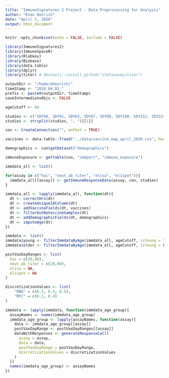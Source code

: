 ```yaml
---
title: "ImmuneSignatures 2 Project - Data Preprocessing for Analysis"
author: "Evan Henrich"
date: "April 1, 2020"
output: html_document
---
```


```r
knitr::opts_chunk$set(echo = FALSE, include = FALSE)
```

```r
library(ImmuneSignatures2)
library(ImmuneSpaceR) 
library(Rlabkey)
library(Biobase)
library(data.table)
library(dplyr)
library(titer) # devtools::install_github("stefanavey/titer")
```

```r
outputDir <- "/home/ehenrich/"
timeStamp <- "2020_04_01_"
prefix <- paste0(outputDir, timeStamp)
saveIntermediateObjs <- FALSE
```

```r
ageCutoff <- 60

studies <- c("SDY56, SDY61, SDY63, SDY67, SDY80, SDY180, SDY212, SDY224, SDY269, SDY270, SDY400, SDY404, SDY520, SDY640, SDY984, SDY1119, SDY1260, SDY1264, SDY1276, SDY1289, SDY1291, SDY1293, SDY1294, SDY1325, SDY1364, SDY1368, SDY1370, SDY1373")
studies <- strsplit(studies, ", ")[[1]]

con <- CreateConnection("", onTest = TRUE)
```

```r
vaccines <- data.table::fread("../data/vaccine_map_april_2020.csv", header = TRUE)

demographics <- con$getDataset("demographics")

immuneExposure <- getTable(con, "immport", "immune_exposure")
```

```r
immdata_all <- list()

for(assay in c("hai", "neut_ab_titer", "elisa", "elispot")){
  immdata_all[[assay]] <- getImmuneResponseData(assay, con, studies)
}

immdata_all <- lapply(immdata_all, function(dt){
  dt <- correctHrs(dt)
  dt <- createUniqueIdColumn(dt)
  dt <- addVaccineFields(dt, vaccines)
  dt <- filterOutNoVaccineSamples(dt)
  dt <- addDemographicFields(dt, demographics)
  dt <- imputeAge(dt)
})
```


```r
immdata <- list()
immdata$young <- filterImmdataByAge(immdata_all, ageCutoff, isYoung = TRUE)
immdata$older <- filterImmdataByAge(immdata_all, ageCutoff, isYoung = FALSE)
```


```r
postVaxDayRanges <- list(
  hai = c(20,46),
  neut_ab_titer = c(28,90),
  elisa = NA,
  elispot = NA
)

discretizationValues <- list(
    "RBA" = c(0.3, 0.4, 0.5),
    "MFC" = c(0.3, 0.4)
)

immdata <- lapply(immdata, function(immdata_age_group){
  assayNames <- names(immdata_age_group)
  immdata_age_group <- lapply(assayNames, function(assay){
    data <- immdata_age_group[[assay]]
    postVaxDayRange <- postVaxDayRanges[[assay]]
    dataWithResponses <- generateResponseCall(
      assay = assay,
      data = data,
      postVaxDayRange = postVaxDayRange,
      discretizationValues = discretizationValues
    )
  })
  names(immdata_age_group) <- assayNames
})
```



